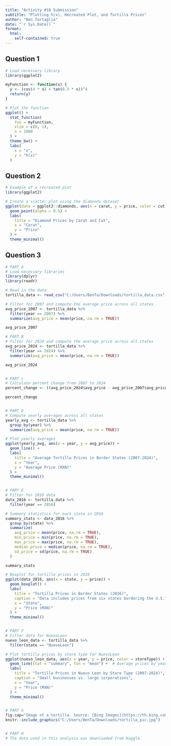 ```yaml
---
title: "Activity #10 Submission"
subtitle: "Plotting h(x), Recreated Plot, and Tortilla Prices"
author: "Ben Tartaglia"
date: "`r Sys.Date()`"
format:
  html:
    self-contained: true
---
```


## Question 1

```r
# Load necessary library
library(ggplot2)

myFunction <- function(x) {
  y <- (cos(4 * x) + tan(0.5 * x))^4
  return(y)
}

# Plot the function
ggplot() +
  stat_function(
    fun = myFunction,
    xlim = c(0, 1),
    n = 1000
  ) +
  theme_bw() +
  labs(
    x = "x",
    y = "h(x)"
  )

```

## Question 2

```r
# Example of a recreated plot
library(ggplot2)

# Create a scatter plot using the diamonds dataset
ggplot(data = ggplot2::diamonds, aes(x = carat, y = price, color = cut)) +
  geom_point(alpha = 0.5) +
  labs(
    title = "Diamond Prices by Carat and Cut",
    x = "Carat",
    y = "Price"
  ) +
  theme_minimal()

```

## Question 3

```r
# PART A
# Load necessary libraries
library(dplyr)
library(readr)

# Read in the data
tortilla_data <- read_csv("C:/Users/BenTa/Downloads/tortilla_data.csv")

# Filter for 2007 and compute the average price across all states
avg_price_2007 <- tortilla_data %>%
  filter(year == 2007) %>%
  summarize(avg_price = mean(price, na.rm = TRUE))

avg_price_2007

# PART B
# Filter for 2024 and compute the average price across all states
avg_price_2024 <- tortilla_data %>%
  filter(year == 2024) %>%
  summarize(avg_price = mean(price, na.rm = TRUE))

avg_price_2024


# PART c
# Calculate percent change from 2007 to 2024
percent_change <- ((avg_price_2024$avg_price - avg_price_2007$avg_price) / avg_price_2007$avg_price) * 100

percent_change


# PART D
# Compute yearly averages across all states
yearly_avg <- tortilla_data %>%
  group_by(year) %>%
  summarize(avg_price = mean(price, na.rm = TRUE))

# Plot yearly averages
ggplot(yearly_avg, aes(x = year, y = avg_price)) +
  geom_line() +
  labs(
    title = "Average Tortilla Prices in Border States (2007-2024)",
    x = "Year",
    y = "Average Price (MXN)"
  ) +
  theme_minimal()


# PART E
# Filter for 2016 data
data_2016 <- tortilla_data %>%
  filter(year == 2016)

# Summary statistics for each state in 2016
summary_stats <- data_2016 %>%
  group_by(state) %>%
  summarize(
    avg_price = mean(price, na.rm = TRUE),
    min_price = min(price, na.rm = TRUE),
    max_price = max(price, na.rm = TRUE),
    median_price = median(price, na.rm = TRUE),
    sd_price = sd(price, na.rm = TRUE)
  )

summary_stats

# Boxplot for tortilla prices in 2016
ggplot(data_2016, aes(x = state, y = price)) +
  geom_boxplot() +
  labs(
    title = "Tortilla Prices in Border States (2016)",
    caption = "Data includes prices from six states bordering the U.S.",
    x = "State",
    y = "Price (MXN)"
  ) +
  theme_minimal()


# PART F
# Filter data for NuevoLeon
nuevo_leon_data <- tortilla_data %>%
  filter(state == "NuevoLeon")

# Plot tortilla prices by store type for NuevoLeon
ggplot(nuevo_leon_data, aes(x = year, y = price, color = storeType)) +
  geom_line(stat = "summary", fun = "mean") +  # Average prices by year
  labs(
    title = "Tortilla Prices in Nuevo Leon by Store Type (2007-2024)",
    caption = "Small businesses vs. large corporations",
    x = "Year",
    y = "Price (MXN)"
  ) +
  theme_minimal()


# PART G
fig.cap="Image of a tortilla. Source: [Bing Images](https://th.bing.com/th/id/OIP.hSMgBiVMqmzfP6BrKu6xagAAAA?rs=1&pid=ImgDetMain)."
knitr::include_graphics("C:/Users/BenTa/Downloads/tortilla_pic.jpg")


# PART H 
# The data used in this analysis was downloaded from Kaggle.
```
